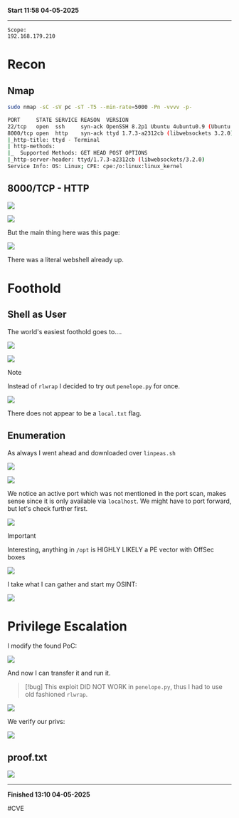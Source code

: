 **Start 11:58 04-05-2025**

---
```
Scope:
192.168.179.210
```
# Recon

## Nmap

```bash
sudo nmap -sC -sV pc -sT -T5 --min-rate=5000 -Pn -vvvv -p-

PORT     STATE SERVICE REASON  VERSION
22/tcp   open  ssh     syn-ack OpenSSH 8.2p1 Ubuntu 4ubuntu0.9 (Ubuntu Linux; protocol 2.0)
8000/tcp open  http    syn-ack ttyd 1.7.3-a2312cb (libwebsockets 3.2.0)
|_http-title: ttyd - Terminal
| http-methods: 
|_  Supported Methods: GET HEAD POST OPTIONS
|_http-server-header: ttyd/1.7.3-a2312cb (libwebsockets/3.2.0)
Service Info: OS: Linux; CPE: cpe:/o:linux:linux_kernel
```

## 8000/TCP - HTTP

![](../../../assets/c7dd2f0e7e63d89b2949cb27acfe5083.png)

![](../../../assets/32d3d6d794cab20db45323e3c8e84b24.png)

But the main thing here was this page:

![](../../../assets/ca91508afd7b1e622c35c45de3a2c0ec.png)

There was a literal webshell already up.


# Foothold
## Shell as User

The world's easiest foothold goes to....

![](../../../assets/d8a3df3bb352f6e34a43f4710ea86fa5.png)

![](../../../assets/f32e5bcf488b8e0e4972e4a809be0b39.png)

>[!note]
>Instead of `rlwrap` I decided to try out `penelope.py` for once.

![](../../../assets/f80912abc025b9b8408ae21609dbe11e.png)

There does not appear to be a `local.txt` flag.

## Enumeration

As always I went ahead and downloaded over `linpeas.sh`

![](../../../assets/08c06eb9d64fb69124ec99d065c6f5a6.png)

![](../../../assets/14b8fb673d9acb19430b689f34bb201b.png)

We notice an active port which was not mentioned in the port scan, makes sense since it is only available via `localhost`. We might have to port forward, but let's check further first.

![](../../../assets/c08e8acfebee59ccec7f4a1616ce149d.png)

>[!important]
>Interesting, anything in `/opt` is HIGHLY LIKELY a PE vector with OffSec boxes

![](../../../assets/a2315b8cbcfc6237ae4b39b7d66eca1f.png)

I take what I can gather and start my OSINT:

![](../../../assets/83908b2461529174fff740883ac61510.png)


# Privilege Escalation

I modify the found PoC:

![](../../../assets/b3c8fb0cd057cb6cc701997da42539b8.png)

And now I can transfer it and run it.

>[!bug]
>This exploit DID NOT WORK in `penelope.py`, thus I had to use old fashioned `rlwrap`.

![](../../../assets/631a51916105d33d056c0ca0808dc587.png)

We verify our privs:

![](../../../assets/1da4d41d3923189edbd5e51017b751b1.png)

## proof.txt

![](../../../assets/615b3e74aa7beb5738d48b1410a725eb.png)

---

**Finished 13:10 04-05-2025**

[^Links]: [[OSCP Prep]]

#CVE 